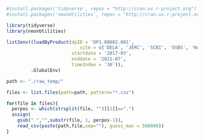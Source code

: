 ```r
#install.packages('tidyverse', repos = "http://cran.us.r-project.org")
#install.packages('neonUtilities', repos = "http://cran.us.r-project.org")

library(tidyverse)
library(neonUtilities)
```
```r
list2env((loadByProduct(dpID = 'DP1.00002.001',
                           site = c('DELA', 'JERC', 'SCBI', 'OSBS', 'HARV'),
                        startdate = '2017-03',
                        enddate = '2021-07',
                        timeIndex = '30')),
         .GlobalEnv)
```
```r
path <- "./raw_temp/"

files <- list.files(path=path, pattern="*.csv")

for(file in files){
  perpos <- which(strsplit(file, "")[[1]]==".")
  assign(
    gsub(" ","",substr(file, 1, perpos-1)),
    read_csv(paste(path,file,sep=""), guess_max = 500000))
}
```